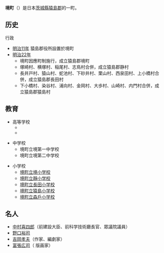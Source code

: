 {{日本町村|
自治體名=境|
町村=町|
圖像=[[File:History_and_Folklore_Museum_in_Sakai_Town.JPG|240px]]|
圖像說明=[[境町歷史民俗資料館|境町歷史民俗資料館]]|
町村章=|
日文原名=境町|
平假名=さかいまち|
羅馬字拼音=Sakai-machi|
都道府縣=茨城縣|
支廳=|
郡=猿島郡|
編號=08546-4|
面積=46.58|
邊界未定=|
人口=26,121|
統計時間=2007年8月1日|
自治體=[[古河市|古河市]]、[[坂東市|坂東市]]、[[五霞町|五霞町]]<br />[[千葉縣|千葉縣]]：[[野田市|野田市]]|
樹=|
花=|
鳥=|
其他象徵物=|
其他象徵=|
郵遞區號=306-0495|
所在地=猿島郡境町391-1|
電話號碼=280-81-1300|
外部連結=http://www.town.sakai.ibaraki.jp/|
經度=|
緯度=|
地圖=|
註記=
}}
'''境町'''（{{jpn|j=境町|hg=さかいまち|rm=Sakai machi|f=y}}）是日本[[茨城縣|茨城縣]][[猿島郡|猿島郡]]的一町。

==历史==
;行政
*[[明治11年|明治11年]] 猿島郡役所設置於境町
*[[明治22年|明治22年]] 
**境町因應町制施行，成立猿島郡境町
**塚崎村、横塚村、稲尾村、志鳥村合併，成立猿島郡静村
**長井戸村、猿山村、蛇池村、下砂井村、栗山村、西泉田村、上小橋村合併，成立猿島郡長田村
**下小橋村、染谷村、浦向村、金岡村、大歩村、山崎村、内門村合併，成立猿島郡猿島村

==教育==
*高等学校
**{{tsl|ja|茨城県立境高等学校|茨城縣立境高等学校}}
**{{tsl|ja|茨城県立境西高等学校|茨城縣立境西高等学校}}

*中学校
**境町立境第一中学校
**境町立境第二中学校

*小学校
**[https://web.archive.org/web/20070320025314/http://academic2.plala.or.jp/sakai-s/ 境町立境小学校]
**[https://web.archive.org/web/20050212065703/http://academic2.plala.or.jp/sizukada/ 境町立靜小学校]
**[https://web.archive.org/web/20061013133913/http://academic2.plala.or.jp/nagata-s/ 境町立長田小学校]
**[http://academic4.plala.or.jp/wagosasi/ 境町立猿島小学校]{{dead link|date=2017年12月 |bot=InternetArchiveBot |fix-attempted=yes }}
**[http://academic4.plala.or.jp/morito-s/ 境町立森戶小学校]{{dead link|date=2017年12月 |bot=InternetArchiveBot |fix-attempted=yes }}

==名人==
*[[中村喜四郎|中村喜四郎]]（前建設大臣、前科学技術廳長官、眾議院議員）
*[[野口裕司|野口裕司]]
*[[吉岡孝夫|吉岡孝夫]]（作家、編劇家）
*[[富張広司|富張広司]]（ 版画家）

{{茨城縣}}{{Authority control}}